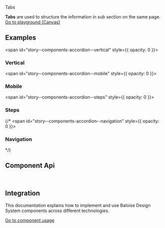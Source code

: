
<bal-doc-banner id="story--components-tabs--basic" >Tabs</bal-doc-banner>

<bal-doc-lead>
  <b>Tabs</b> are used to structure the information in sub section on the same page.
</bal-doc-lead>

<Canvas withSource="open">
  <Story id="components-tabs--basic" />
</Canvas>

<bal-doc-app>
  <bal-button-group class="mb-large" position="center">
    <a class="button is-primary" href="?path=/story/components-tabs--basic">
      Go to playground (Canvas)
    </a>
    <bal-doc-stackblitz
      framework="angular"
      template={Basic.parameters.docs.source.code}
      modules="tabs"
    ></bal-doc-stackblitz>
    <bal-doc-stackblitz
      framework="html"
      template={Basic.parameters.docs.source.code}
      modules="tabs"
    ></bal-doc-stackblitz>
  </bal-button-group>
</bal-doc-app>

## Examples

<span id="story--components-accordion--vertical" style={{ opacity: 0 }}></span>

### Vertical

<Canvas>
  <Story id="components-tabs--vertical" />
</Canvas>

<span id="story--components-accordion--mobile" style={{ opacity: 0 }}></span>

### Mobile

<Canvas>
  <Story id="components-tabs--mobile" />
</Canvas>

<span id="story--components-accordion--steps" style={{ opacity: 0 }}></span>

### Steps

<Canvas>
  <Story id="components-tabs--steps" />
</Canvas>

{/\* <span id="story--components-accordion--navigation" style={{ opacity: 0 }}></span>

### Navigation

<Canvas>
  <Story id="components-tabs--navigation" />
</Canvas> */}

## Component Api


<Description markdown={readme} />
<Description markdown={tabItem} />

<br />

## Integration

This documentation explains how to implement and use Baloise Design System components across different technologies.

<a class="button is-primary" href="?path=/docs/development-components--page">
  Go to component usage
</a>


<Description markdown={testing} />

<bal-doc-github link="/components/bal-tabs/stories/bal-tabs.docs.mdx"></bal-doc-github>
